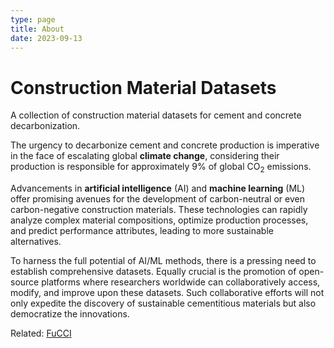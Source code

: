 ```yaml
---
type: page
title: About
date: 2023-09-13
---
```


# Construction Material Datasets

A collection of construction material datasets for cement and concrete decarbonization.

The urgency to decarbonize cement and concrete production is imperative in the face of escalating global **climate change**, considering their production is responsible for approximately 9% of global CO<sub>2</sub> emissions. 

Advancements in **artificial intelligence** (AI) and **machine learning** (ML) offer promising avenues for the development of carbon-neutral or even carbon-negative construction materials. These technologies can rapidly analyze complex material compositions, optimize production processes, and predict performance attributes, leading to more sustainable alternatives. 

To harness the full potential of AI/ML methods, there is a pressing need to establish comprehensive datasets. Equally crucial is the promotion of open-source platforms where researchers worldwide can collaboratively access, modify, and improve upon these datasets. Such collaborative efforts will not only expedite the discovery of sustainable cementitious materials but also democratize the innovations.

Related: [FuCCI](https://fucci.mst.edu/)
